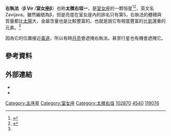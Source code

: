 {{NoteTA
|G1=Astronomy
}}
{{Starbox begin
 | name=右執法 }}
{{Starbox observe
 | epoch=J2000
 | ra={{RA|11|50|41.7185}}
 | dec={{DEC| +1|45|52.985}}
 | appmag_v=3.61
 | constell=[[室女座|室女座]]
 | 星官=[[太微垣|太微垣]] [[:Category:太微右垣|太微右垣]]}}
{{Starbox character
 | class=F9 V
 | b-v=0.55
 | u-b=0.11
 | variable=None }}
{{Starbox astrometry
 | radial_v=4.6
 | prop_mo_ra=740.96
 | prop_mo_dec=-271.18
 | parallax=91.74
 | p_error=0.77
 | absmag_v=3.40 }}
{{Starbox detail
 | mass=1.25<ref name="na10">{{cite journal
 |author      = Carrier, F.; Eggenberger, P.; D'Alessandro, A.; Weber, L.
 |title       = Solar-like oscillations in the F9 V β Virginis
 |journal     = New Astronomy
 |year        = 2005
 |volume      = 10
 |issue       = 4
 |pages       = 315-323
 |url         = http://www.citebase.org/fulltext?format=application%2Fpdf&identifier=oai%3AarXiv.org%3Aastro-ph%2F0502014
 |accessdate  = 2007-06-05
 |deadurl     = yes
 |archiveurl  = https://web.archive.org/web/20071023075846/http://www.citebase.org/fulltext?format=application%2Fpdf&identifier=oai%3AarXiv.org%3Aastro-ph%2F0502014
 |archivedate = 2007-10-23
}}</ref>
 | radius=1.66<ref name="na10" />
 | luminosity=3.51<ref name="na10" />
 | temperature=6,140<ref name="na10" />
 | metal=[Fe/H] = 0.20<ref name="aaa65">{{cite journal
  | author=Gehren, T.
  | title=On the chemical composition and age of Beta VIR
  | journal=Astronomy and Astrophysics
  | year=1978
  | volume=65
  | issue=3
  | pages=427-433
  | url=http://adsabs.harvard.edu/abs/1978A&A....65..427G
  | accessdate=2007-06-05
  | archive-date=2019-12-30
  | archive-url=https://web.archive.org/web/20191230231426/http://adsabs.harvard.edu/abs/1978A%26A....65..427G
  | dead-url=no
  }}</ref>
 | gravity=4.25<ref name="aaa65" />
 | rotation=4.3 km/s<ref name="na10" />
 | age=3 × 10<sup>9</sup><ref name="aaa65" /> }}
{{Starbox catalog
| names=Zavijava, Zavijah, Alaraph, Minelauva, 5 Virginis, [[Henry_L._Giclas_catalogue|Gl]] 449, [[Harvard_Revised_catalogue|HR]] 4540, [[Bonner_Durchmusterung|BD]] +02°2489, [[Henry_Draper_catalogue|HD]] 102870, [[Smithsonian_Astrophysical_Observatory_Star_Catalog|SAO]] 119076, FK5 445, GC 16215, CCDM 11507+0146, [[Hipparcos_catalogue|HIP]] 57757}}
{{Starbox reference
 | Simbad=HD+102870
 | ARICNS=00916 }}
{{Starbox end}}

'''右執法'''（'''β Vir''' /'''室女座β'''）也称'''太微右垣一'''，是[[室女座|室女座]]的一颗恒星<ref name=SIMBAD>{{cite web
 | url=http://simbad.u-strasbg.fr/simbad/sim-id?Ident=HR+4540
 | title =Pulsating variable Star
 | publisher=Centre de Données astronomiques de Strasbourg
 | work=SIMBAD
 | accessdate=2012-07-13}}</ref><ref name=DATA>{{cite web
 | url=http://vizier.u-strasbg.fr/viz-bin/VizieR-5?-out.add=.&-source=5050&-corr=PK=HR&-out.max=9999&HR=4540
 | title=VizieR Detailed Page
 | accessdate=2012-07-13
 | archive-date=2016-03-04
 | archive-url=https://web.archive.org/web/20160304220218/http://vizier.u-strasbg.fr/viz-bin/VizieR-5?-out.add=.&-source=5050&-corr=PK=HR&-out.max=9999&HR=4540
 | dead-url=no
 }}</ref>，英文名Zavijava。雖然編號為β，但是亮度在室女座內的排名只有第5。右執法的體積與質量都比[[太陽|太陽]]大，金屬含量也是比較豐富的。也就是說它有相當豐富的比[[氦|氦]]還重的元素。<ref name="aaa65" />

因為它的位置接近[[黃道|黃道]]，所以有時[[月亮|月亮]]會遮掩右執法，甚至行星也有機會遮掩它。

== 參考資料 ==
<references />

== 外部連結 ==
* {{cite web 
 |last=Kaler 
 |first=Jim 
 |year=2007 
 |url=http://www.astro.uiuc.edu/~kaler/sow/zavijava.html 
 |title=Zavijava 
 |publisher=Stars: Portraits of Stars and their Constellations 
 |accessdate=2007-06-06 
 |deadurl=yes 
 |archiveurl=https://web.archive.org/web/20070402122658/http://www.astro.uiuc.edu/~kaler/sow/zavijava.html 
 |archivedate=2007-04-02 
 }}
* {{cite web
 | url =http://www.alcyone.de/SIT/mainstars/SIT000833.htm
 | title =Zavijah
 | publisher =Alcyone
 | accessdate =2007-06-06
 | archive-date =2007-09-29
 | archive-url =https://web.archive.org/web/20070929084138/http://www.alcyone.de/SIT/mainstars/SIT000833.htm
 | dead-url =no
 }}

{{Virgo}}


[[Category:主序星|Category:主序星]]
[[Category:室女座|Category:室女座]]
[[Category:太微右垣|Category:太微右垣]]
[[Category:HD和HDE天體|102870]]
[[Category:HR天體|4540]]
[[Category:SAO天體|119076]]